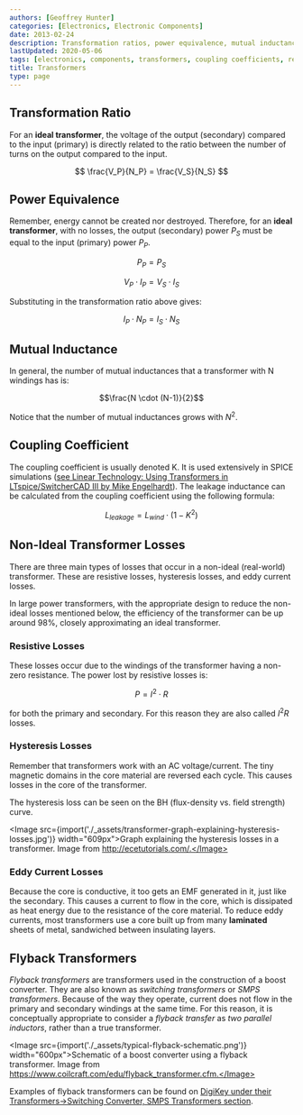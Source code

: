 ```yaml
---
authors: [Geoffrey Hunter]
categories: [Electronics, Electronic Components]
date: 2013-02-24
description: Transformation ratios, power equivalence, mutual inductance, coupling coefficients, non-ideal transformer losses and more info on transformers.
lastUpdated: 2020-05-06
tags: [electronics, components, transformers, coupling coefficients, resistive losses, hysteresis, flyback transformers, switching transformers, SMPS transformers, inductors]
title: Transformers
type: page
---
```


## Transformation Ratio

For an **ideal transformer**, the voltage of the output (secondary) compared to the input (primary) is directly related to the ratio between the number of turns on the output compared to the input.

$$ \frac{V_P}{N_P} = \frac{V_S}{N_S} $$

## Power Equivalence

Remember, energy cannot be created nor destroyed. Therefore, for an **ideal transformer**, with no losses, the output (secondary) power $P_S$ must be equal to the input (primary) power $P_P$.

$$ P_P = P_S $$

$$ V_P \cdot I_P = V_S \cdot I_S $$

Substituting in the transformation ratio above gives:

$$ I_P \cdot N_P = I_S \cdot N_S $$

## Mutual Inductance

In general, the number of mutual inductances that a transformer with N windings has is:

$$\frac{N \cdot (N-1)}{2}$$

Notice that the number of mutual inductances grows with $N^2$.

## Coupling Coefficient

The coupling coefficient is usually denoted K. It is used extensively in SPICE simulations ([see Linear Technology: Using Transformers in LTspice/SwitcherCAD III by Mike Engelhardt](http://cds.linear.com/docs/en/lt-journal/LTMag-V16N3-23-LTspice_Transformers-MikeEngelhardt.pdf)). The leakage inductance can be calculated from the coupling coefficient using the following formula:

$$L_{leakage} = L_{wind} \cdot (1 - K^2)$$

## Non-Ideal Transformer Losses

There are three main types of losses that occur in a non-ideal (real-world) transformer. These are resistive losses, hysteresis losses, and eddy current losses.

In large power transformers, with the appropriate design to reduce the non-ideal losses mentioned below, the efficiency of the transformer can be up around 98%, closely approximating an ideal transformer.

### Resistive Losses

These losses occur due to the windings of the transformer having a non-zero resistance. The power lost by resistive losses is:

$$ P = I^2 \cdot R $$

for both the primary and secondary. For this reason they are also called $I^2 R$ losses.

### Hysteresis Losses

Remember that transformers work with an AC voltage/current. The tiny magnetic domains in the core material are reversed each cycle. This causes losses in the core of the transformer.

The hysteresis loss can be seen on the BH (flux-density vs. field strength) curve.

<Image src={import('./_assets/transformer-graph-explaining-hysteresis-losses.jpg')} width="609px">Graph explaining the hysteresis losses in a transformer. Image from http://ecetutorials.com/.</Image>

### Eddy Current Losses

Because the core is conductive, it too gets an EMF generated in it, just like the secondary. This causes a current to flow in the core, which is dissipated as heat energy due to the resistance of the core material. To reduce eddy currents, most transformers use a core built up from many **laminated** sheets of metal, sandwiched between insulating layers.

## Flyback Transformers

_Flyback transformers_ are transformers used in the construction of a boost converter. They are also known as _switching transformers_ or _SMPS transformers_. Because of the way they operate, current does not flow in the primary and secondary windings at the same time. For this reason, it is conceptually appropriate to consider a _flyback transfer_ as _two parallel inductors_, rather than a true transformer. 

<Image src={import('./_assets/typical-flyback-schematic.png')} width="600px">Schematic of a boost converter using a flyback transformer. Image from https://www.coilcraft.com/edu/flyback_transformer.cfm.</Image>

Examples of flyback transformers can be found on [DigiKey under their Transformers->Switching Converter, SMPS Transformers section](https://www.digikey.com/products/en/transformers/switching-converter-smps-transformers/168).

 
